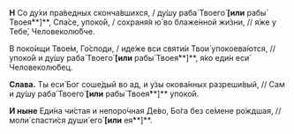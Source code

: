 **Н** Со ду́хи пра́ведных сконча́вшихся, / ду́шу раба́ Твоего́ **[или** рабы́ Твоея́**]**, Спа́се, упоко́й, / сохраня́я ю́ во блаже́нной жи́зни, // я́же у Тебе́, Человеколю́бче.

В поко́ищи Твое́м, Го́споди, / иде́же вси святи́и Твои́ упокоева́ются, // упоко́й и ду́шу раба́ Твоего́ **[или** рабы́ Твоея́**]**, я́ко еди́н еси́ Человеколю́бец.

**Слава.** Ты еси́ Бог соше́дый во ад, и у́зы окова́нных разреши́вый, // Сам и ду́шу раба́ Твоего́ **[или** рабы́ Твоея́**]** упоко́й.

**И ныне** Еди́на чи́стая и непоро́чная Де́во, Бо́га без се́мене ро́ждшая, // моли́ спасти́ся души́ его́ **[или** ея́**]**.
